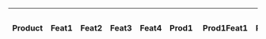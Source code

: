 {|
! Product !! Feat1 !! Feat2 !! Feat3 !! Feat4
| Prod1 || Prod1Feat1 || Prod1Feat2 || Prod1Feat3 || Prod1Feat4
| Prod2 || rowspan="2" | Prod2Feat1 || Prod2Feat3 || Prod2Feat4
| Prod3 || Prod3Feat1 || roswpan="2" | Prod3Feat2 || Prod3Feat4
| rowspan="4" | Prod4
|}